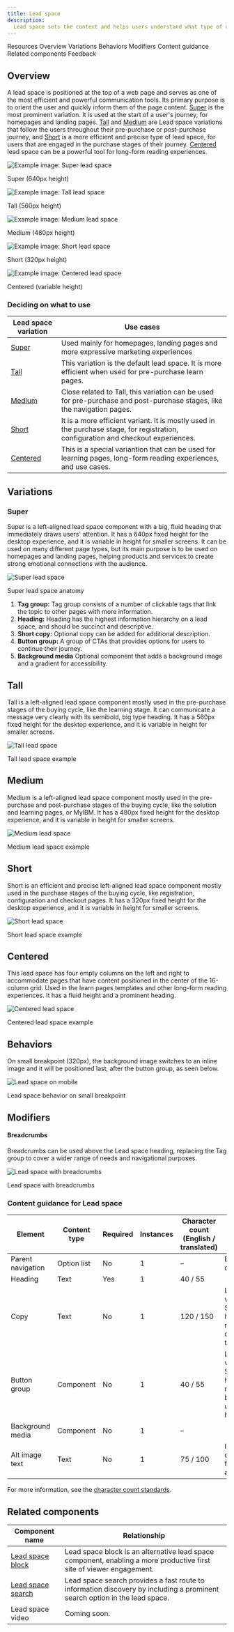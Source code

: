 ```yaml
---
title: Lead space
description:
  Lead space sets the context and helps users understand what type of content they are going to find on the page. It is always positioned at the top.
---
```



<ComponentDescription name="Lead space" type="layout" />

<AnchorLinks>

<AnchorLink>Resources</AnchorLink>
<AnchorLink>Overview</AnchorLink>
<AnchorLink>Variations</AnchorLink>
<AnchorLink>Behaviors</AnchorLink>
<AnchorLink>Modifiers</AnchorLink>
<AnchorLink>Content guidance</AnchorLink>
<AnchorLink>Related components</AnchorLink>
<AnchorLink>Feedback</AnchorLink>

</AnchorLinks>

<ResourceLinks name="Lead space" type="layout" />

## Overview

A lead space is positioned at the top of a web page and serves as one of the most efficient and powerful communication tools. Its primary purpose is to orient the user and quickly inform them of the page content. [Super](#super) is the most prominent variation. It is used at the start of a user's journey, for homepages and landing pages. [Tall](#tall) and [Medium](#medium) are Lead space variations that follow the users throughout their pre-purchase or post-purchase journey, and [Short](#short) is a more efficient and precise type of lead space, for users that are engaged in the purchase stages of their journey. [Centered](#centered) lead space can be a powerful tool for long-form reading experiences.

<Row>

<Column colMd={4} colLg={4}>

![Example image: Super lead space](../../images/component/lead-space/component--lead-space--super--4cols.jpg)

<Caption>Super (640px height)</Caption>

</Column>

<Column colMd={4} colLg={4}>

![Example image: Tall lead space](../../images/component/lead-space/component--lead-space--tall--4cols.jpg)

<Caption>Tall (560px height)</Caption>

</Column>

<Column colMd={4} colLg={4}>

![Example image: Medium lead space](../../images/component/lead-space/component--lead-space--medium--4cols.jpg)

<Caption>Medium (480px height)</Caption>

</Column>

</Row>

<Row>

<Column colMd={4} colLg={4}>

![Example image: Short lead space](../../images/component/lead-space/component--lead-space--short--4cols.jpg)

<Caption>Short (320px height)</Caption>

</Column>

<Column colMd={4} colLg={4}>

![Example image: Centered lead space](../../images/component/lead-space/component--lead-space--centered--4cols.jpg)

<Caption>Centered (variable height)</Caption>

</Column>

</Row>



### Deciding on what to use




| Lead space variation   | Use cases              | 
| ---------------- | ---------------------- |
| [Super](#super)   |  Used mainly for homepages, landing pages and more expressive marketing experiences |
| [Tall](#tall)     |  This variation is the default lead space. It is more efficient when used for pre-purchase learn pages. |
| [Medium](#medium)  |  Close related to Tall, this variation can be used for pre-purchase and post-purchase stages, like the navigation pages. |
| [Short](#short)   |  It is a more efficient variant. It is mostly used in the purchase stage, for registration, configuration and checkout experiences. |
| [Centered](#centered)   |  This is a special variantion that can be used for learning pages, long-form reading experiences, and use cases. |



## Variations

### Super

Super is a left-aligned lead space component with a big, fluid heading that immediately draws users' attention. It has a 640px fixed height for the desktop experience, and it is variable in height for smaller screens. It can be used on many different page types, but its main purpose is to be used on homepages and landing pages, helping products and services to create strong emotional connections with the audience.

![Super lead space](../../images/component/lead-space/component--lead-space--super.jpg)

<Caption>
  Super lead space anatomy
</Caption>

1. **Tag group:** Tag group consists of a number of clickable tags that link the topic to other pages with more information.
1. **Heading:** Heading has the highest information hierarchy on a lead space, and should be succinct and descriptive.
1. **Short copy:** Optional copy can be added for additional description.
1. **Button group:** A group of CTAs that provides options for users to continue their journey.
1. **Background media** Optional component that adds a background image and a gradient for accessibility.







## Tall

Tall is a left-aligned lead space component mostly used in the pre-purchase stages of the buying cycle, like the learning stage. It can communicate a message very clearly with its semibold, big type heading. It has a 560px fixed height for the desktop experience, and it is variable in height for smaller screens.

![Tall lead space](../../images/component/lead-space/component--lead-space--tall.jpg)

<Caption>
  Tall lead space example
</Caption>



## Medium

Medium is a left-aligned lead space component mostly used in the pre-purchase and post-purchase stages of the buying cycle, like the solution and learning pages, or MyIBM. It has a 480px fixed height for the desktop experience, and it is variable in height for smaller screens.

![Medium lead space](../../images/component/lead-space/component--lead-space--medium.jpg)

<Caption>
  Medium lead space example
</Caption>


## Short

Short is an efficient and precise left-aligned lead space component mostly used in the purchase stages of the buying cycle, like registration, configuration and checkout pages. It has a 320px fixed height for the desktop experience, and it is variable in height for smaller screens. 

![Short lead space](../../images/component/lead-space/component--lead-space--short.jpg)

<Caption>
  Short lead space example
</Caption>



## Centered

This lead space has four empty columns on the left and right to accommodate pages that
have content positioned in the center of the 16-column grid. Used in the learn
pages templates and other long-form reading experiences. It has a fluid height and a prominent heading. 

![Centered lead space](../../images/component/lead-space/component--lead-space--centered.jpg)

<Caption>
  Centered lead space example
</Caption>



## Behaviors

On small breakpoint (320px), the background image switches to an inline image and it will be positioned last, after the button group, as seen below.

![Lead space on mobile](../../images/component/lead-space/component--lead-space--super--behaviors.jpg)

<Caption>
  Lead space behavior on small breakpoint
</Caption>


## Modifiers

#### Breadcrumbs

Breadcrumbs can be used above the Lead space heading, replacing the Tag group to cover a wider range of needs and navigational purposes.

![Lead space with breadcrumbs](../../images/component/lead-space/component--lead-space--super--modifiers.jpg)

<Caption>
  Lead space with breadcrumbs
</Caption>



### Content guidance for Lead space

| Element                                                         | Content type | Required | Instances | Character count <br/>(English / translated) | Notes                                                                                         |
| --------------------------------------------------------------- | ------------ | -------- | --------- | ------------------------------------------- | --------------------------------------------------------------------------------------------- |
| Parent navigation                                               | Option list  | No       | 1         | –                                           |   Breadcrumbs or Tag group   |
| Heading                                                         | Text         | Yes      | 1         | 40 / 55                                     |     |
| Copy                                                            | Text         | No       | 1         | 120 / 150                                   | Lead space variation Short (320px height) does not allow copy under the heading    |
| Button group                                                    | Component    | No       | 1         | 40 / 55                                     | Lead space variation Short (320px height) does not allow a button group under the heading    |
| Background media                                                | Component    | No       | 1         | –                                           |     |
| Alt image text                                                  | Text         | No       | 1         | 75 / 100                                    | Image description for accessibility  |

For more information, see the
[character count standards](https://github.com/carbon-design-system/carbon-for-ibm-dotcom-website/wiki/Character-count-standards).




## Related components

| Component name                                                                                               | Relationship                                                                                                                                                        |
| ------------------------------------------------------------------------------------------------------------ | ------------------------------------------------------------------------------------------------------------------------------------------------------------------- |
| [Lead space block](https://www.ibm.com/standards/carbon/components/lead-space-block)                                 | Lead space block is an alternative lead space component, enabling a more productive first site of viewer engagement.             |
| [Lead space search](https://www.ibm.com/standards/carbon/components/lead-space-search)               | Lead space search provides a fast route to information discovery by including a prominent search option in the lead space.         |
| Lead space video | Coming soon. |



<ComponentFooter name="Lead space" type="layout" />
